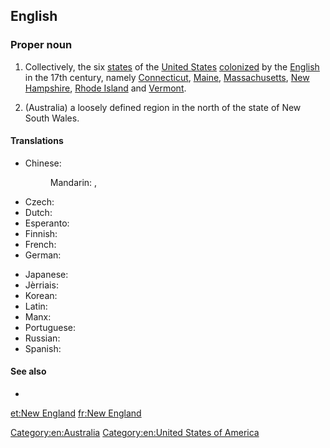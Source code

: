 ==English==

===Proper noun===
{{en-proper noun|head=[[new|New]] [[England]]}}

# {{US}} Collectively, the six [[state]]s of the [[United States]] [[colonize]]d by the [[English]] in the 17th century, namely [[Connecticut]], [[Maine]], [[Massachusetts]], [[New Hampshire]], [[Rhode Island]] and [[Vermont]].
# (Australia) a loosely defined region in the north of the state of New South Wales.

====Translations====
{{trans-top|six states of the United States}}
* Chinese:
*: Mandarin: {{t|cmn|新英格蘭}}, {{t|cmn|新英格兰|tr=xīnyīnggélán}}
* Czech: {{t+|cs|Nová Anglie|f}}
* Dutch: {{t-|nl|New England}}
* Esperanto: {{t-|eo|Nov-Anglio}}
* Finnish: {{t-|fi|Uusi-Englanti}}
* French: {{t+|fr|Nouvelle-Angleterre|f}}
* German: {{t-|de|Neuengland}}
{{trans-mid}}
* Japanese: {{t-|ja|ニューイングランド|tr=Nyū Ingurando}}
* Jèrriais: {{tø|roa-jer|Nouvelle Angliétèrre|f}}
* Korean: {{t-|ko|뉴잉글랜드|tr=Nyu Ingǔraentǔ|sc=Hang}}
* Latin: {{t-|la|Nova Anglia|f}}
* Manx: {{t-|gv|Sostyn Noa}}
* Portuguese: {{t-|pt|Nova Inglaterra|f}}
* Russian: {{t-|ru|Новая Англия|f|tr=Nóvaja Ánglija}}
* Spanish: {{t-|es|Nueva Inglaterra|f}}
{{trans-bottom}}

====See also====
* {{pedia|New England (disambiguation)|New England}}

[[Category:en:Australia]]
[[Category:en:United States of America]]

[[et:New England]]
[[fr:New England]]